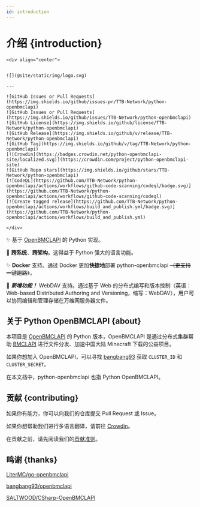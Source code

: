 ```yaml
---
id: introduction
---
```


# 介绍 {introduction}

```mdx-code-block
<div align="center">


![](@site/static/img/logo.svg)

---

![GitHub Issues or Pull Requests](https://img.shields.io/github/issues-pr/TTB-Network/python-openbmclapi)
![GitHub Issues or Pull Requests](https://img.shields.io/github/issues/TTB-Network/python-openbmclapi)
![GitHub License](https://img.shields.io/github/license/TTB-Network/python-openbmclapi)
![GitHub Release](https://img.shields.io/github/v/release/TTB-Network/python-openbmclapi)
![GitHub Tag](https://img.shields.io/github/v/tag/TTB-Network/python-openbmclapi)
[![Crowdin](https://badges.crowdin.net/python-openbmclapi-site/localized.svg)](https://crowdin.com/project/python-openbmclapi-site)
![GitHub Repo stars](https://img.shields.io/github/stars/TTB-Network/python-openbmclapi)
[![CodeQL](https://github.com/TTB-Network/python-openbmclapi/actions/workflows/github-code-scanning/codeql/badge.svg)](https://github.com/TTB-Network/python-openbmclapi/actions/workflows/github-code-scanning/codeql)
[![Create tagged release](https://github.com/TTB-Network/python-openbmclapi/actions/workflows/build_and_publish.yml/badge.svg)](https://github.com/TTB-Network/python-openbmclapi/actions/workflows/build_and_publish.yml)

</div>
```

✨ 基于 [OpenBMCLAPI](https://github.com/bangbang93/openbmclapi) 的 Python 实现。

🎨 **跨系统**、**跨架构**。这得益于 Python 强大的语言功能。

✨ **Docker** 支持。通过 Docker 更加**快捷地**部署 python-openbmclapi ~~（更支持一键跑路）~~。

🎉 __*新增功能！*__ WebDAV 支持。通过基于 Web 的分布式编写和版本控制（英语：Web-based Distributed Authoring and Versioning，缩写：WebDAV），用户可以协同编辑和管理存储在万维网服务器文件。

## 关于 Python OpenBMCLAPI {about}

本项目是 [OpenBMCLAPI](https://github.com/bangbang93/openbmclapi) 的 Python 版本，OpenBMCLAPI 是通过分布式集群帮助 [BMCLAPI](https://bmclapidoc.bangbang93.com/) 进行文件分发、加速中国大陆 Minecraft 下载的公益项目。

如果你想加入 OpenBMCLAPI，可以寻找 [bangbang93](https://github.com/bangbang93) 获取 `CLUSTER_ID` 和 `CLUSTER_SECRET`。

在本文档中，python-openbmclapi 也指 Python OpenBMCLAPI。

## 贡献 {contributing}

如果你有能力，你可以向我们的仓库提交 Pull Request 或 Issue。

如果你想帮助我们进行多语言翻译，请前往 [Crowdin](https://translate.bugungu.top)。

在贡献之前，请先阅读我们的[贡献准则](https://github.com/TTB-Network/python-openbmclapi/blob/master/CONTRIBUTING.md)。

## 鸣谢 {thanks}

[LiterMC/go-openbmclapi](https://github.com/LiterMC/go-openbmclapi)

[bangbang93/openbmclapi](https://github.com/bangbang93/openbmclapi)

[SALTWOOD/CSharp-OpenBMCLAPI](https://github.com/SALTWOOD/CSharp-OpenBMCLAPI)
